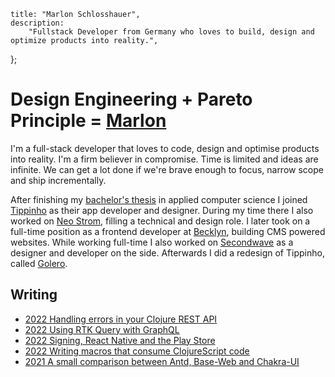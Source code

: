     title: "Marlon Schlosshauer",
    description:
        "Fullstack Developer from Germany who loves to build, design and optimize products into reality.",
};

# Design Engineering + Pareto Principle = [Marlon](https://github.com/marlonschlosshauer)

I'm a full-stack developer that loves to code, design and optimise products into reality. I'm a firm believer in compromise. Time is limited and ideas are infinite. We can get a lot done if we're brave enough to focus, narrow scope and ship incrementally.

After finishing my [bachelor's thesis](https://github.com/marlonschlosshauer/thesis) in applied computer science I joined [Tippinho](https://www.figma.com/design/Wg2c9sk6nqbeWrydDOxCMg/Portfolio--Tippinho?node-id=0-1&t=euCBXXiFDOqdV9dh-1) as their app developer and designer. During my time there I also worked on [Neo Strom](https://www.figma.com/design/vbdX85EQ4ALcO1Txeeu4do/Portfolio--Neo-Strom?node-id=0-1&t=qyTLYo9BRQ5HifD8-1), filling a technical and design role. I later took on a full-time position as a frontend developer at [Becklyn](https://becklyn.com), building CMS powered websites. While working full-time I also worked on [Secondwave](https://www.figma.com/design/KgLQExaQWOnNiDD7zsw6e9/Portfolio--Secondwave?node-id=0-1&t=jy94MQDD9AeEXfUE-1) as a designer and developer on the side. Afterwards I did a redesign of Tippinho, called [Golero](https://www.figma.com/design/Wg2c9sk6nqbeWrydDOxCMg/Portfolio--Tippinho?node-id=6-5924&t=VgC4hyVQZblLkrTo-4).

## Writing

-   [2022 Handling errors in your Clojure REST API](/blog/handling-errors-in-clojure-api)
-   [2022 Using RTK Query with GraphQL](/blog/rtk-query-graphql)
-   [2022 Signing, React Native and the Play Store](/blog/signing-and-react-native)
-   [2022 Writing macros that consume ClojureScript code](/blog/clojurescript-in-macros)
-   [2021 A small comparison between Antd, Base-Web and Chakra-UI](/blog/comparing-ui-frameworks)
